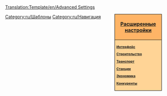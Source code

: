 [[Translation:Template/en/Advanced Settings]]
<noinclude></noinclude><div style="float:right; padding-left:12px; background:#ffffff;">
<div style="width:140px; border:1px solid #000000; background:#ffb466; padding:5px; -moz-border-radius-topleft:5px; -moz-border-radius-topright:5px; font-size: 12pt;">
<center><strong><font size="3">[[ru/Archive/Manual/Settings/Расширенные настройки|Расширенные настройки]]</font></strong></center>
</div>
<div style="width:140px;  border:1px solid black; border-top-width: 0px; background:#ffd496; padding:5px; -moz-border-radius-bottomleft:5px; -moz-border-radius-bottomright:8px; font-size: 8pt;">
<strong>
[[ru/Archive/Manual/Settings/Расширенные настройки/Интерфейс|Интерфейс]]

[[ru/Archive/Manual/Settings/Расширенные настройки/Строительство|Строительство]]

[[ru/Archive/Manual/Settings/Расширенные настройки/Транспорт|Транспорт]]

[[ru/Archive/Manual/Settings/Расширенные настройки/Станции|Станции]]

[[ru/Archive/Manual/Settings/Расширенные настройки/Экономика|Экономика]]

[[ru/Archive/Manual/Settings/Расширенные настройки/Конкуренты|Конкуренты]]
</strong>
</div>
</div><noinclude>
[[Category:ru/Шаблоны]][[Category:ru/Навигация]]
</noinclude>